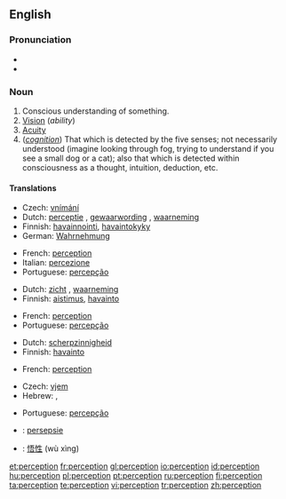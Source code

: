 ==English==
{{wikipedia}}

===Pronunciation===
* {{IPA|/pəˈsɛpʃən/}}
* {{audio|en-us-perception.ogg|Audio (US)}}

===Noun===
{{en-noun}}

# Conscious understanding of something.
# [[vision|Vision]] (''ability'')
# [[acuity|Acuity]]
# (''[[cognition]]'') That which is detected by the five senses; not necessarily understood (imagine looking through fog, trying to understand if you see a small dog or a cat); also that which is detected within consciousness as a thought, intuition, deduction, etc.

====Translations====
{{trans-top|conscious understanding of something}}
* Czech: [[vnímání]] {{n}}
* Dutch: [[perceptie]] {{f}}, [[gewaarwording]] {{f}}, [[waarneming]] {{f}}
* Finnish: [[havainnointi]], [[havaintokyky]]
* German: [[Wahrnehmung]] {{f}}
{{trans-mid}}
* French: [[#French|perception]] {{f}}
* Italian: [[percezione]] {{f}}
* Portuguese: [[percepção]] {{f}}
{{trans-bottom}}

{{trans-top|vision}}
* Dutch: [[zicht]] {{n}}, [[waarneming]] {{f}}
* Finnish: [[aistimus]], [[havainto]]
{{trans-mid}}
* French: [[#French|perception]] {{f}}
* Portuguese: [[percepção]] {{f}}
{{trans-bottom}}

{{trans-top|acuity}}
* Dutch: [[scherpzinnigheid]]
* Finnish: [[havainto]]
{{trans-mid}}
* French: [[#French|perception]] {{f}}
{{trans-bottom}}

{{trans-top|that which is detected by the five senses}}
* Czech: [[vjem]] {{m}}
* Hebrew: {{he-translation|תפיסה|tfissa}}, {{he-translation|קליטה|klita}}
{{trans-mid}}
* Portuguese: [[percepção]] {{f}}
{{trans-bottom}}

{{checktrans-top}}
* {{ttbc|Afrikaans}}: [[persepsie]] {{f}}
* {{ttbc|Chinese}}: [[悟性]] (wù xìng)
{{trans-bottom}}

[[et:perception]]
[[fr:perception]]
[[gl:perception]]
[[io:perception]]
[[id:perception]]
[[hu:perception]]
[[pl:perception]]
[[pt:perception]]
[[ru:perception]]
[[fi:perception]]
[[ta:perception]]
[[te:perception]]
[[vi:perception]]
[[tr:perception]]
[[zh:perception]]